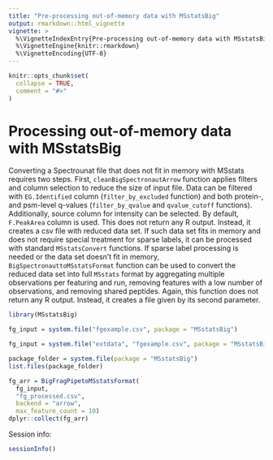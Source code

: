 ```yaml
---
title: "Pre-processing out-of-memory data with MSstatsBig"
output: rmarkdown::html_vignette
vignette: >
  %\VignetteIndexEntry{Pre-processing out-of-memory data with MSstatsBig}
  %\VignetteEngine{knitr::rmarkdown}
  %\VignetteEncoding{UTF-8}
---
```


```r
knitr::opts_chunk$set(
  collapse = TRUE,
  comment = "#>"
)
```


# Processing out-of-memory data with MSstatsBig

Converting a Spectrounat file that does not fit in memory with MSstats requires two steps.
First, `cleanBigSpectronautArrow` function applies filters and column selection to reduce the size of input file.
Data can be filtered with `EG.Identified` column (`filter_by_excluded` function) and both protein-, and psm-level q-values (`filter_by_qvalue` and `qvalue_cutoff` functions).
Additionally, source column for intensity can be selected. By default, `F.PeakArea` column is used.
This does not return any R output. Instead, it creates a csv file with reduced data set.
If such data set fits in memory and does not require special treatment for sparse labels, it can be processed with standard `MSstatsConvert` functions.
If sparse label processing is needed or the data set doesn't fit in memory, `BigSpectronauttoMSstatsFormat` function can be used to convert the reduced data set into full `MSstats` format by aggregating multiple observations per featuring and run, removing features with a low number of observations, and removing shared peptides.
Again, this function does not return any R output. Instead, it creates a file given by its second parameter.

```r
library(MSstatsBig)

fg_input = system.file("fgexample.csv", package = "MSstatsBig")

fg_input = system.file("extdata", "fgexample.csv", package = "MSstatsBig")

package_folder = system.file(package = "MSstatsBig")
list.files(package_folder)

fg_arr = BigFragPipetoMSstatsFormat(
  fg_input,
  "fg_processed.csv", 
  backend = "arrow",
  max_feature_count = 10)
dplyr::collect(fg_arr)
```

Session info:

```r
sessionInfo()
```
